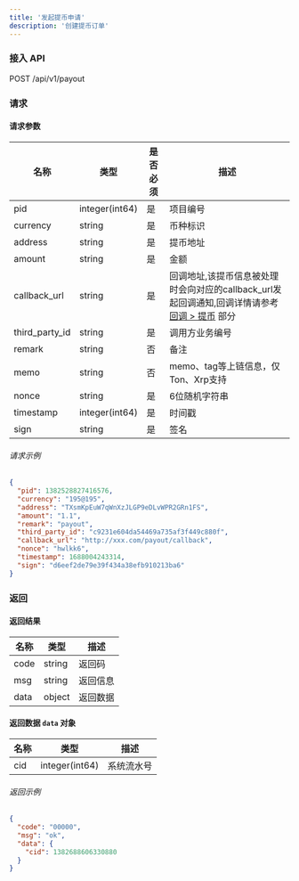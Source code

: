 ```yaml
---
title: '发起提币申请'
description: '创建提币订单'
---
```


### 接入 API

POST /api/v1/payout

### 请求

#### 请求参数

| 名称           | 类型           | 是否必须 | 描述        |
| -------------- | -------------- | -------- | ------------------ |
| pid            | integer(int64) | 是      | 项目编号         |
| currency       | string         | 是      | 币种标识|
| address        | string         | 是      | 提币地址            |
| amount         | string         | 是      | 金额             |
| callback_url   | string         | 是      | 回调地址,该提币信息被处理时会向对应的callback_url发起回调通知,回调详情请参考 [回调 > 提币](/api-reference/callback/payout) 部分    |
| third_party_id | string         | 是      | 调用方业务编号 |
| remark         | string         | 否      | 备注             |
| memo           | string         | 否      | memo、tag等上链信息，仅Ton、Xrp支持   |
| nonce          | string         | 是      | 6位随机字符串  |
| timestamp      | integer(int64) | 是      | 时间戳          |
| sign           | string         | 是      | 签名          |

###### 请求示例

```json
{
  "pid": 1382528827416576,
  "currency": "195@195",
  "address": "TXsmKpEuW7qWnXzJLGP9eDLvWPR2GRn1FS",
  "amount": "1.1",
  "remark": "payout",
  "third_party_id": "c9231e604da54469a735af3f449c880f",
  "callback_url": "http://xxx.com/payout/callback",
  "nonce": "hwlkk6",
  "timestamp": 1688004243314,
  "sign": "d6eef2de79e39f434a38efb910213ba6"
}
```

### 返回

#### 返回结果

| 名称  | 类型     | 描述          |
| ----- | ------ | --------------------- |
| code  | string | 返回码           |
| msg   | string | 返回信息        |
| data  | object | 返回数据    |

#### 返回数据 `data` 对象

| 名称 | 类型             | 描述      |
| ---- | -------------- | ---------------- |
| cid  | integer(int64) | 系统流水号 |


###### 返回示例

```json
{
  "code": "00000",
  "msg": "ok",
  "data": {
    "cid": 1382688606330880
  }
}
```

